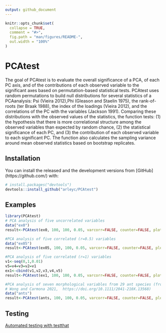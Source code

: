 ```yaml
---
output: github_document
---
```


<!-- README.md is generated from README.Rmd. Please edit that file -->

```r
knitr::opts_chunk$set(
  collapse = TRUE,
  comment = "#>",
  fig.path = "man/figures/README-",
  out.width = "100%"
)
```

# PCAtest

<!-- badges: start -->
<!-- badges: end -->

The goal of PCAtest is to evaluate the overall significance of a PCA, of each PC
axis, and of the contributions of each observed variable to the significant axes 
based on permutation-based statistical tests. PCAtest uses random permutations 
to build null distributions for several statistics of a PCAanalysis: Psi (Vieira
2012),Phi (Gleason and Staelin 1975), the rank-of-roots (ter Braak 1988), the 
index of the loadings (Vieira 2012), and the correlations of the PC with the 
variables (Jackson 1991). Comparing these distributions with the observed values
of the statistics, the function tests: (1) the hypothesis that there is more 
correlational structure among the observed variables than expected by random 
chance, (2) the statistical significance of each PC, and (3) the contribution of
each observed variable to each significant PC. The function also calculates the 
sampling variance around mean observed statistics based on bootstrap replicates.

## Installation

You can install the released and the development versions from [GitHub]
(https://github.com/) with:

``` r
# install.packages("devtools")
devtools::install_github("arleyc/PCAtest")
```
## Examples

```r
library(PCAtest)
# PCA analysis of five uncorrelated variables
data("ex0")
result<-PCAtest(ex0, 100, 100, 0.05, varcorr=FALSE, counter=FALSE, plot=TRUE)
```

```r
#PCA analysis of five correlated (r=0.5) variables
data("ex05")
result<-PCAtest(ex05, 100, 100, 0.05, varcorr=FALSE, counter=FALSE, plot=TRUE)
```

```r
#PCA analysis of five correlated (r=1) variables
v1<-seq(0,1,0.01)
v5=v4=v3=v2=v1
ex1<-cbind(v1,v2,v3,v4,v5)
result<-PCAtest(ex1, 100, 100, 0.05, varcorr=FALSE, counter=FALSE, plot=TRUE)
```

```r
#PCA analysis of seven morphological variables from 29 ant species (from
# Wong and Carmona 2021,  https://doi.org/10.1111/2041-210X.13568)
data("ants")
result<-PCAtest(ants, 100, 100, 0.05, varcorr=FALSE, counter=FALSE, plot=TRUE)
```

## Testing
[Automated testing with testthat](tests/testthat/testthat.md)
